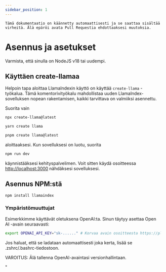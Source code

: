 ```yaml
---
sidebar_position: 1
---
```



```Tämä dokumentaatio on käännetty automaattisesti ja se saattaa sisältää virheitä. Älä epäröi avata Pull Requestia ehdottaaksesi muutoksia.```

# Asennus ja asetukset

Varmista, että sinulla on NodeJS v18 tai uudempi.


## Käyttäen create-llamaa

Helpoin tapa aloittaa LlamaIndexin käyttö on käyttää `create-llama` -työkalua. Tämä komentorivityökalu mahdollistaa uuden LlamaIndex-sovelluksen nopean rakentamisen, kaikki tarvittava on valmiiksi asennettu.

Suorita vain

<Tabs>
<TabItem value="1" label="npm" default>

```bash
npx create-llama@latest
```

</TabItem>
<TabItem value="2" label="Yarn">

```bash
yarn create llama
```

</TabItem>
<TabItem value="3" label="pnpm">

```bash
pnpm create llama@latest
```

</TabItem>
</Tabs>

aloittaaksesi. Kun sovelluksesi on luotu, suorita

```bash npm2yarn
npm run dev
```

käynnistääksesi kehityspalvelimen. Voit sitten käydä osoitteessa [http://localhost:3000](http://localhost:3000) nähdäksesi sovelluksesi.
## Asennus NPM:stä

```bash npm2yarn
npm install llamaindex
```


### Ympäristömuuttujat

Esimerkkimme käyttävät oletuksena OpenAI:ta. Sinun täytyy asettaa Open AI -avain seuraavasti:

```bash
export OPENAI_API_KEY="sk-......" # Korvaa avain osoitteesta https://platform.openai.com/account/api-keys
```

Jos haluat, että se ladataan automaattisesti joka kerta, lisää se .zshrc/.bashrc-tiedostoon.

VAROITUS: Älä tallenna OpenAI-avaintasi versionhallintaan.


"
